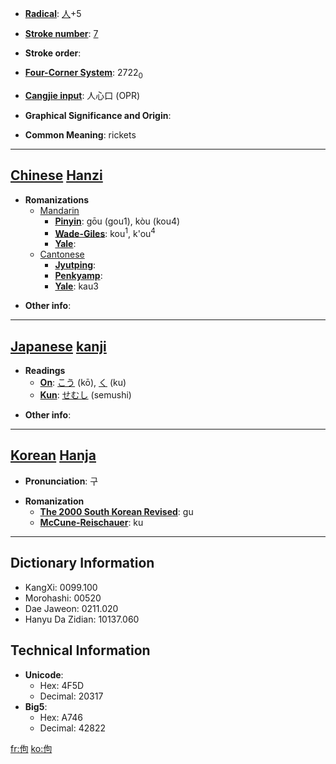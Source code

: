 * '''[[Wiktionary:Chinese radical index| Radical]]''': [[Wiktionary:Chinese radical index 人|人]]+5

* '''[[Wiktionary:Chinese total strokes index|Stroke number]]''': [[Wiktionary:Chinese total strokes index 7|7]]

* '''Stroke order''': 

* '''[[Wiktionary:Chinese four corner index|Four-Corner System]]''': 2722<sub>0</sub>

* '''[[Wiktionary:Chinese Cangjie index|Cangjie input]]''': 人心口 (OPR)

* '''Graphical Significance and Origin''': 

* '''Common Meaning''': rickets

----

== [[Chinese]] [[Hanzi]] ==

* '''Romanizations'''
** [[Mandarin]]
*** '''[[Pinyin]]''': gōu (gou1), kòu (kou4)
*** '''[[Wade-Giles]]''': kou<sup>1</sup>, k'ou<sup>4</sup>
*** '''[[Yale]]''': 
**[[Cantonese]]
***'''[[Jyutping]]''':
***'''[[Penkyamp]]''': 
***'''[[Yale]]''': kau3

* '''Other info''': 

----

== [[Japanese]] [[kanji]] ==

* '''Readings'''
** '''[[On]]''': [[こう]] (kō), [[く]] (ku)
** '''[[Kun]]''': [[せむし]] (semushi)

* '''Other info''':  

----

== [[Korean]] [[Hanja]] ==

* '''Pronunciation''': 구

* '''Romanization'''
** '''[[The 2000 South Korean Revised Romanization|The 2000 South Korean Revised]]''': gu
** '''[[McCune-Reischauer]]''': ku

----

== Dictionary Information ==

* KangXi: 0099.100
* Morohashi: 00520
* Dae Jaweon: 0211.020
* Hanyu Da Zidian: 10137.060

== Technical Information ==

* '''Unicode''':
** Hex: 4F5D
** Decimal: 20317
* '''Big5''':
** Hex: A746
** Decimal: 42822

[[fr:佝]]
[[ko:佝]]